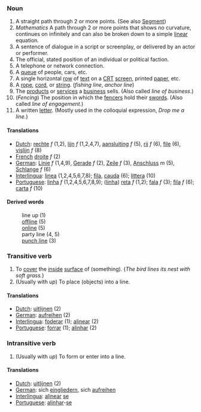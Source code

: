 ===Noun===
#A straight path through 2 or more points.  (See also [[Segment]])
#''Mathematics'' A path through 2 or more points that shows no curvature, continues on infinitely and can also be broken down to a simple [[linear]] equation.
#A sentence of dialogue in a script or screenplay, or delivered by an actor or performer.
#The official, stated position of an individual or political faction.
#A telephone or network connection.
#A [[queue]] of people, cars, etc.
#A single horizontal [[row]] of [[text]] on a [[CRT]] [[screen]], printed [[paper]], etc.
#A [[rope]], [[cord]], or [[string]].  (''fishing line'', ''anchor line'')
#The [[product]]s or [[service]]s a [[business]] sells. (Also called ''line of business''.)
#(''Fencing'') The position in which the [[fencer]]s hold their [[swords]].  (Also called ''line of engagement''.)
#A written [[letter]].  (Mostly used in the colloquial expression, ''Drop me a line.'')

====Translations====
*[[Dutch]]: [[rechte]] ''f'' (1,2), [[lijn]] ''f'' (1,2,4,7), [[aansluiting]] ''f'' (5), [[rij]] ''f'' (6), [[file]] (6), [[vislijn]] ''f'' (8)
*[[French]] [[droite]] ''f'' (2)
*[[German]]: [[Linie]] ''f'' (1,4,9), [[Gerade]] ''f'' (2), [[Zeile]] ''f'' (3), [[Anschluss]] ''m'' (5), [[Schlange]] ''f'' (6)
*[[Interlingua]]: [[linea]] (1,2,4,5,6,7,8); [[fila]], [[cauda]] (6); [[littera]] (10)
*[[Portuguese]]: [[linha]] ''f'' (1,2,4,5,6,7,8,9); ([[linha]]) [[reta]] ''f'' (1,2); [[fala]] ''f'' (3); [[fila]] ''f'' (6); [[carta]] ''f'' (10)

====Derived words====
:line up (1)
:[[offline]] (5)
:[[online]] (5)
:party line (4, 5)
:[[punch line]] (3)

===Transitive verb===
#To [[cover]] the [[inside]] [[surface]] of (something).  (''The bird lines its nest with soft grass.'')
#(Usually with ''up'') To place (objects) into a line.

====Translations====
*[[Dutch]]: [[uitlijnen]] (2)
*[[German]]: [[aufreihen]] (2)
*[[Interlingua]]: [[foderar]] (1); [[alinear]] (2)
*[[Portuguese]]: [[forrar]] (1); [[alinhar]] (2)

===Intransitive verb===
#(Usually with ''up'') To form or enter into a line.

====Translations====
*[[Dutch]]: [[uitlijnen]] (2)
*[[German]]: sich [[eingliedern]], sich [[aufreihen]]
*[[Interlingua]]: [[alinear]] [[se]]
*[[Portuguese]]: [[alinhar]]-[[se]]